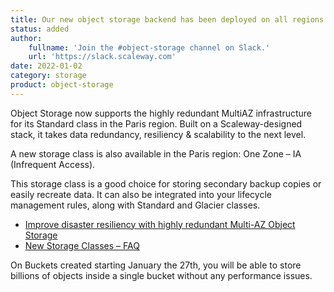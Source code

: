 ```yaml
---
title: Our new object storage backend has been deployed on all regions
status: added
author:
    fullname: 'Join the #object-storage channel on Slack.'
    url: 'https://slack.scaleway.com'
date: 2022-01-02
category: storage
product: object-storage
---
```


Object Storage now supports the highly redundant MultiAZ infrastructure for its Standard class in the Paris region. Built on a Scaleway-designed stack, it takes data redundancy, resiliency &amp; scalability to the next level.

A new storage class is also available in the Paris region: One Zone &#8211; IA (Infrequent Access).

This storage class is a good choice for storing secondary backup copies or easily recreate data.
It can also be integrated into your lifecycle management rules, along with Standard and Glacier classes. 

* [Improve disaster resiliency with highly redundant Multi-AZ Object Storage](https://blog.scaleway.com/improve-disaster-resiliency-with-highly-redundant-multi-az-object-storage/)
* [New Storage Classes &#8211; FAQ](https://www.scaleway.com/en/docs/faq/new-object-storage-classes/)

On Buckets created starting January the 27th, you will be able to store billions of objects inside a single bucket without any performance issues.